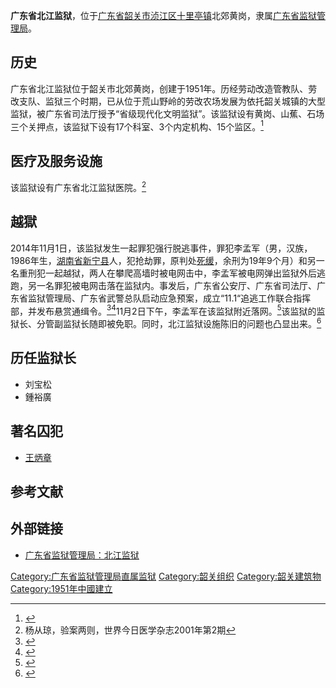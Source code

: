 {{Infobox PRCG
|机构名称=广东省北江监狱
|机构名称2= Beijiang Prison of Guangdong
|标志1=Police Badge,P.R.China.svg
|标志1大小=120px
|标志1说明=[[中华人民共和国人民警察警徽|中华人民共和国人民警察警徽]]
|标志2=
|标志2说明=
|职位1=监狱长
|人员1= [[钟裕广|钟裕广]]
|衔级1= 
|职位2 = 副监狱长
|人员2 = [[梁海斌|梁海斌]]
|衔级2 = 
|上级机构=广东省监狱管理局
|机构类型=[[監獄|監獄]]
|行政级别=
|时期1=
|机构1='''廣東省北江監獄'''
|地址1=廣東省韶關市湞江區十里亭鎮北郊黃崗
|邮编1= 512032
|电话1= {{tel|86|0757|8836 024}}
|网站=廣東省北江監獄
|网址=http://121.15.254.4:1980/SuniT/www.bjjy.gd.gov.cn/index.php
}}
'''广东省北江监狱'''，位于[[广东省|广东省]][[韶关市|韶关市]][[浈江区|浈江区]][[十里亭镇_(韶关市)|十里亭镇]]北郊黄岗，隶属[[广东省监狱管理局|广东省监狱管理局]]。

==历史==
广东省北江监狱位于韶关市北郊黄岗，创建于1951年。历经劳动改造管教队、劳改支队、监狱三个时期，已从位于荒山野岭的劳改农场发展为依托韶关城镇的大型监狱，被广东省司法厅授予“省级现代化文明监狱”。该监狱设有黄岗、山蕉、石场三个关押点，该监狱下设有17个科室、3个内定机构、15个监区。<ref>{{Cite web |url=http://www.gdjyj.gd.gov.cn/news_view.jsp?NewsIndex=4833 |title=北江监狱，广东省监狱管理局：北江监狱，2011-10-18 |access-date=2014-11-06 |archive-date=2014-11-06 |archive-url=https://web.archive.org/web/20141106174646/http://www.gdjyj.gd.gov.cn/news_view.jsp?NewsIndex=4833 |dead-url=no }}</ref>

==医疗及服务设施==
该监狱设有广东省北江监狱医院。<ref>杨从琼，验案两则，世界今日医学杂志2001年第2期</ref>

==越獄==
2014年11月1日，该监狱发生一起罪犯强行脱逃事件，罪犯李孟军（男，汉族，1986年生，[[湖南省|湖南省]][[新宁县|新宁县]]人，犯抢劫罪，原判处[[死缓|死缓]]，余刑为19年9个月）和另一名重刑犯一起越狱，两人在攀爬高墙时被电网击中，李孟军被电网弹出监狱外后逃跑，另一名罪犯被电网击落在监狱内。事发后，广东省公安厅、广东省司法厅、广东省监狱管理局、广东省武警总队启动应急预案，成立“11.1“追逃工作联合指挥部，并发布悬赏通缉令。<ref name=tengxun>{{Cite web |url=http://news.qq.com/a/20141101/031019.htm |title=广东北江监狱逃犯资料曝光，腾讯，2014-11-01 |accessdate=2014-11-06 |archive-date=2014-11-06 |archive-url=https://web.archive.org/web/20141106184546/http://news.qq.com/a/20141101/031019.htm |dead-url=no }}</ref><ref>{{Cite web |url=http://news.southcn.com/d/2014-11/02/content_111345079.htm |title=北江监狱逃犯悬赏通缉令发布，南方网，2014-11-02 |accessdate=2014-11-06 |archive-date=2014-11-06 |archive-url=https://web.archive.org/web/20141106173257/http://news.southcn.com/d/2014-11/02/content_111345079.htm |dead-url=no }}</ref>11月2日下午，李孟军在该监狱附近落网。<ref>{{Cite web |url=http://news.163.com/14/1105/04/AA8SJQCR00014AED.html |title=韶关监狱越狱逃犯落网，网易，2014-11-05 |access-date=2014-11-06 |archive-url=https://web.archive.org/web/20141106185223/http://news.163.com/14/1105/04/AA8SJQCR00014AED.html |archive-date=2014-11-06 |dead-url=yes }}</ref>该监狱的监狱长、分管副监狱长随即被免职。同时，北江监狱设施陈旧的问题也凸显出来。<ref>{{Cite web |url=http://gb.cri.cn/42071/2014/11/06/3245s4756348.htm |title=广东韶关北江监狱正副监狱长因越狱事件被免职，国际在线，2014-11-06 |accessdate=2014-11-06 |archive-date=2014-11-06 |archive-url=https://web.archive.org/web/20141106190923/http://gb.cri.cn/42071/2014/11/06/3245s4756348.htm |dead-url=no }}</ref>

==历任监狱长==
*刘宝松
*鍾裕廣

==著名囚犯==
*[[王炳章|王炳章]]
==参考文献==
{{reflist}}

==外部链接==
*[https://web.archive.org/web/20141106174646/http://www.gdjyj.gd.gov.cn/news_view.jsp?NewsIndex=4833 广东省监狱管理局：北江监狱]

[[Category:广东省监狱管理局直属监狱|Category:广东省监狱管理局直属监狱]]
[[Category:韶关组织|Category:韶关组织]]
[[Category:韶关建筑物|Category:韶关建筑物]]
[[Category:1951年中國建立|Category:1951年中國建立]]